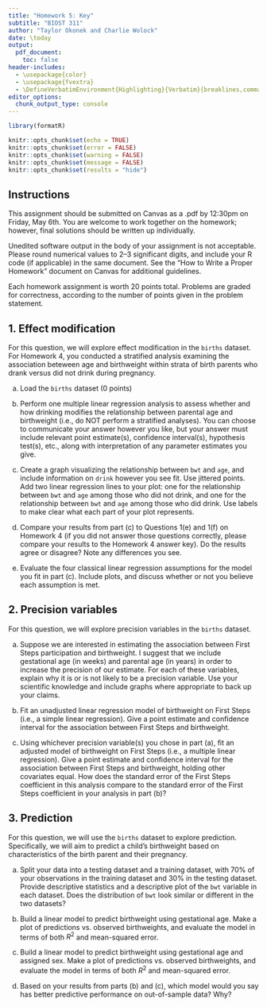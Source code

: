 ```yaml
---
title: "Homework 5: Key"
subtitle: "BIOST 311"
author: "Taylor Okonek and Charlie Wolock"
date: \today
output: 
  pdf_document:
    toc: false
header-includes:
  - \usepackage{color}
  - \usepackage{fvextra}
  - \DefineVerbatimEnvironment{Highlighting}{Verbatim}{breaklines,commandchars=\\\{\}}
editor_options: 
  chunk_output_type: console
---
```


```r
library(formatR)

knitr::opts_chunk$set(echo = TRUE)
knitr::opts_chunk$set(error = FALSE)
knitr::opts_chunk$set(warning = FALSE)
knitr::opts_chunk$set(message = FALSE)
knitr::opts_chunk$set(results = "hide")
```


## Instructions

This assignment should be submitted on Canvas as a .pdf by 12:30pm on Friday, May 6th. You are welcome to work together on the homework; however, final solutions should be written up individually. 

Unedited software output in the body of your assignment is not acceptable. Please round numerical values to 2--3 significant digits, and include your R code (if applicable) in the same document. See the "How to Write a Proper Homework" document on Canvas for additional guidelines.  

Each homework assignment is worth 20 points total. Problems are graded for correctness, according to the number of points given in the problem statement. 

## 1. Effect modification

For this question, we will explore effect modification in the `births` dataset. For Homework 4, you conducted a stratified analysis examining the association beteween age and birthweight within strata of birth parents who drank versus did not drink during pregnancy.  

a. Load the `births` dataset (0 points)

b. Perform one multiple linear regression analysis to assess whether and how drinking modifies the relationship between parental age and birthweight (i.e., do NOT perform a stratified analyses). You can choose to communicate your answer however you like, but your answer must include relevant point estimate(s), confidence interval(s), hypothesis test(s), etc., along with interpretation of any parameter estimates you give.  

c. Create a graph visualizing the relationship between `bwt` and `age`, and include information on `drink` however you see fit. Use jittered points. Add two linear regression lines to your plot: one for the relationship between `bwt` and `age` among those who did not drink, and one for the relationship between `bwt` and `age` among those who did drink. Use labels to make clear what each part of your plot represents. 

d. Compare your results from part (c) to Questions 1(e) and 1(f) on Homework 4 (if you did not answer those questions correctly, please compare your results to the Homework 4 answer key). Do the results agree or disagree? Note any differences you see. 

e. Evaluate the four classical linear regression assumptions for the model you fit in part (c). Include plots, and discuss whether or not you believe each assumption is met. 

## 2. Precision variables

For this question, we will explore precision variables in the `births` dataset.

a. Suppose we are interested in estimating the association between First Steps participation and birthweight. I suggest that we include gestational age (in weeks) and parental age (in years) in order to increase the precision of our estimate. For each of these variables, explain why it is or is not likely to be a precision variable. Use your scientific knowledge and include graphs where appropriate to back up your claims. 

b. Fit an unadjusted linear regression model of birthweight on First Steps (i.e., a simple linear regression). Give a point estimate and confidence interval for the association between First Steps and birthweight. 

c. Using whichever precision variable(s) you chose in part (a), fit an adjusted model of birthweight on First Steps (i.e., a multiple linear regression). Give a point estimate and confidence interval for the association between First Steps and birthweight, holding other covariates equal. How does the standard error of the First Steps coefficient in this analysis compare to the standard error of the First Steps coefficient in your analysis in part (b)? 

## 3. Prediction

For this question, we will use the `births` dataset to explore prediction. Specifically, we will aim to predict a child's birthweight based on characteristics of the birth parent and their pregnancy.

a. Split your data into a testing dataset and a training dataset, with 70% of your observations in the training dataset and 30% in the testing dataset. Provide descriptive statistics and a descriptive plot of the `bwt` variable in each dataset. Does the distribution of `bwt` look similar or different in the two datasets?

b. Build a linear model to predict birthweight using gestational age. Make a plot of predictions vs. observed birthweights, and evaluate the model in terms of both $R^2$ and mean-squared error. 

c. Build a linear model to predict birthweight using gestational age and assigned sex. Make a plot of predictions vs. observed birthweights, and evaluate the model in terms of both $R^2$ and mean-squared error. 

d. Based on your results from parts (b) and (c), which model would you say has better predictive performance on out-of-sample data? Why? 
